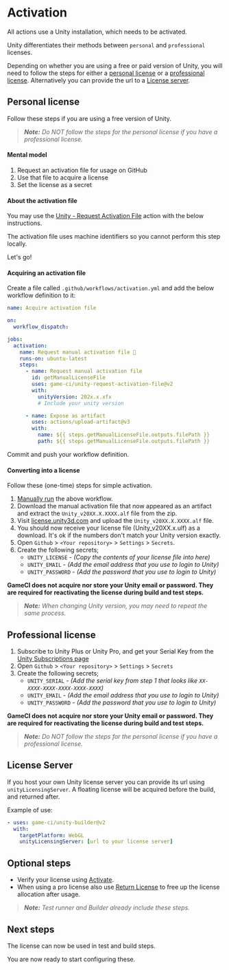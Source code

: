 # Activation

All actions use a Unity installation, which needs to be activated.

Unity differentiates their methods between `personal` and `professional` licenses.

Depending on whether you are using a free or paid version of Unity, you will need to follow the
steps for either a [personal license](#personal-license) or a
[professional license](#professional-license). Alternatively you can provide the url to a
[License server](#license-server).

## Personal license

Follow these steps if you are using a free version of Unity.

> _**Note:** Do NOT follow the steps for the personal license if you have a professional license._

#### Mental model

1. Request an activation file for usage on GitHub
2. Use that file to acquire a license
3. Set the license as a secret

#### About the activation file

You may use the
[Unity - Request Activation File](https://github.com/marketplace/actions/unity-request-activation-file)
action with the below instructions.

The activation file uses machine identifiers so you cannot perform this step locally.

Let's go!

#### Acquiring an activation file

Create a file called `.github/workflows/activation.yml` and add the below workflow definition to it:

```yaml
name: Acquire activation file

on:
  workflow_dispatch:

jobs:
  activation:
    name: Request manual activation file 🔑
    runs-on: ubuntu-latest
    steps:
      - name: Request manual activation file
        id: getManualLicenseFile
        uses: game-ci/unity-request-activation-file@v2
        with:
          unityVersion: 202x.x.xfx
          # Include your unity version

      - name: Expose as artifact
        uses: actions/upload-artifact@v3
        with:
          name: ${{ steps.getManualLicenseFile.outputs.filePath }}
          path: ${{ steps.getManualLicenseFile.outputs.filePath }}
```

Commit and push your workflow definition.

#### Converting into a license

Follow these (one-time) steps for simple activation.

1. [Manually run](https://docs.github.com/en/actions/managing-workflow-runs/manually-running-a-workflow)
   the above workflow.
2. Download the manual activation file that now appeared as an artifact and extract the
   `Unity_v20XX.X.XXXX.alf` file from the zip.
3. Visit [license.unity3d.com](https://license.unity3d.com/manual) and upload the
   `Unity_v20XX.X.XXXX.alf` file.
4. You should now receive your license file (Unity_v20XX.x.ulf) as a download. It's ok if the
   numbers don't match your Unity version exactly.
5. Open `Github` > `<Your repository>` > `Settings` > `Secrets`.
6. Create the following secrets;
   - `UNITY_LICENSE` - _(Copy the contents of your license file into here)_
   - `UNITY_EMAIL` - _(Add the email address that you use to login to Unity)_
   - `UNITY_PASSWORD` - _(Add the password that you use to login to Unity)_

**GameCI does not acquire nor store your Unity email or password. They are required for reactivating
the license during build and test steps.**

> _**Note:** When changing Unity version, you may need to repeat the same process._

## Professional license

1. Subscribe to Unity Plus or Unity Pro, and get your Serial Key from the
   [Unity Subscriptions page](https://id.unity.com/en/subscriptions)
2. Open `Github` > `<Your repository>` > `Settings` > `Secrets`
3. Create the following secrets;
   - `UNITY_SERIAL` - _(Add the serial key from step 1 that looks like
     `XX-XXXX-XXXX-XXXX-XXXX-XXXX`)_
   - `UNITY_EMAIL` - _(Add the email address that you use to login to Unity)_
   - `UNITY_PASSWORD` - _(Add the password that you use to login to Unity)_

**GameCI does not acquire nor store your Unity email or password. They are required for reactivating
the license during build and test steps.**

> _**Note:** Do NOT follow the steps for the personal license if you have a professional license._

## License Server

If you host your own Unity license server you can provide its url using `unityLicensingServer`. A
floating license will be acquired before the build, and returned after.

Example of use:

```yaml
- uses: game-ci/unity-builder@v2
  with:
    targetPlatform: WebGL
    unityLicensingServer: [url to your license server]
```

## Optional steps

- Verify your license using [Activate](https://github.com/marketplace/actions/unity-activate).
- When using a pro license also use
  [Return License](https://github.com/marketplace/actions/unity-return-license) to free up the
  license allocation after usage.

> _**Note:** Test runner and Builder already include these steps._

## Next steps

The license can now be used in test and build steps.

You are now ready to start configuring these.
